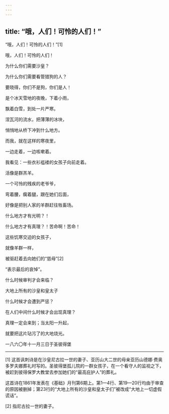 ```yaml
---
---
---
```

title: “哦，人们！可怜的人们！”
---



“哦，人们！可怜的人们！”[1]


哦，人们！可怜的人们！

为什么你们需要沙皇？

为什么你们需要看管猎狗的人？

要晓得，你们不是狗，你们是人！





是个冰天雪地的夜晚，下着小雨，

飘着白雪，到处一片严寒。

涅瓦河的流水，把薄薄的冰块，

悄悄地从桥下冲到什么地方。

而我，就在这样的寒夜里，

一边走着，一边咳嗽着。

我看见：一些衣衫褴褛的女孩子向前走着。

活像是群羔羊。

一个可怜的残疾的老爷爷，

弯着腰，瘸着腿，跟在她们后面，

好像是把别人家的羊群赶往牲畜场。

什么地方才有光明？！

什么地方才有真理？！苦命啊！苦命！

这些饥寒交迫的女孩子，

就像羊群一样，

被驱赶着去向她们的“慈母”[2]

“表示最后的哀悼”。

什么时候审判才会来临？

大地上所有的沙皇和皇太子

什么时候才会遭到严惩？

在人们中间什么时候才会出现真理？

真理一定会来到；当太阳一升起，

就要把这片玷污了的大地烧光。

一八六〇年十一月三日于圣彼得堡



* * *



[1] 这首讽刺诗是在沙皇尼古拉一世的妻子、亚历山大二世的母亲亚历山德娜·费奥多罗夫娜葬礼时写的。圣彼得堡孤儿院的一群女孩子，在一个看守人的监视之下，被赶到彼得保罗大教堂去参加她们的“最高庇护人”的葬礼。

这首诗在1861年发表在《基础》月刊第6期上。第1—4行、第19—20行均由于审查的原因被删掉；第23行的“大地上所有的沙皇和皇太子们”被改成“大地上一切虚假谎话”。

[2] 指尼古拉一世的妻子。